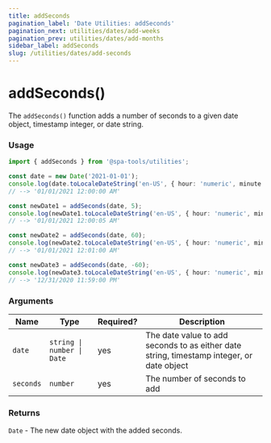 ```yaml
---
title: addSeconds
pagination_label: 'Date Utilities: addSeconds'
pagination_next: utilities/dates/add-weeks
pagination_prev: utilities/dates/add-months
sidebar_label: addSeconds
slug: /utilities/dates/add-seconds
---
```



<PackageCaption packageName='@spa-tools/utilities' />

# addSeconds()

The `addSeconds()` function adds a number of seconds to a given date object,
timestamp integer, or date string.

### Usage

```ts
import { addSeconds } from '@spa-tools/utilities';

const date = new Date('2021-01-01');
console.log(date.toLocaleDateString('en-US', { hour: 'numeric', minute: 'numeric', second: 'numeric' }));
// --> '01/01/2021 12:00:00 AM'

const newDate1 = addSeconds(date, 5);
console.log(newDate1.toLocaleDateString('en-US', { hour: 'numeric', minute: 'numeric', second: 'numeric' }));
// --> '01/01/2021 12:00:05 AM'

const newDate2 = addSeconds(date, 60);
console.log(newDate2.toLocaleDateString('en-US', { hour: 'numeric', minute: 'numeric', second: 'numeric' }));
// --> '01/01/2021 12:01:00 AM'

const newDate3 = addSeconds(date, -60);
console.log(newDate3.toLocaleDateString('en-US', { hour: 'numeric', minute: 'numeric', second: 'numeric' }));
// --> '12/31/2020 11:59:00 PM'
```

### Arguments

| Name      | Type                       | Required? | Description                                                                               |
| --------- | -------------------------- | --------- | ----------------------------------------------------------------------------------------- |
| `date`    | `string \| number \| Date` | yes       | The date value to add seconds to as either date string, timestamp integer, or date object |
| `seconds` | `number`                   | yes       | The number of seconds to add                                                              |

### Returns

`Date` - The new date object with the added seconds.
